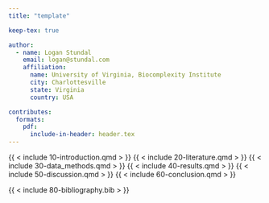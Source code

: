 ```yaml
---
title: "template"

keep-tex: true

author:
  - name: Logan Stundal
    email: logan@stundal.com
    affiliation:
      name: University of Virginia, Biocomplexity Institute
      city: Charlottesville
      state: Virginia
      country: USA

contributes:
  formats:
    pdf:
      include-in-header: header.tex
---
```


{{ < include 10-introduction.qmd > }}
{{ < include 20-literature.qmd > }}
{{ < include 30-data_methods.qmd > }}
{{ < include 40-results.qmd > }}
{{ < include 50-discussion.qmd > }}
{{ < include 60-conclusion.qmd > }}

{{ < include 80-bibliography.bib > }}
<!-- {{ < include 90-appendix-a.qmd > }} -->
<!-- {{ < include 91-figures.qmd > }} -->
<!-- {{ < include 92-figures.qmd > }} -->
